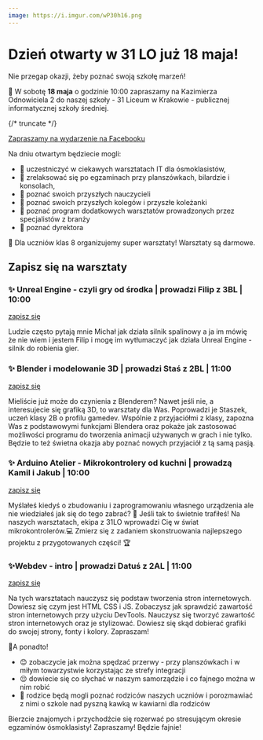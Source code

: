 ```yaml
---
image: https://i.imgur.com/wP30h16.png
---
```


# Dzień otwarty w 31 LO już 18 maja!

Nie przegap okazji, żeby poznać swoją szkołę marzeń!

🏫 W sobotę **18 maja** o godzinie 10:00 zapraszamy na Kazimierza Odnowiciela 2
do naszej szkoły - 31 Liceum w Krakowie - publicznej informatycznej szkoły
średniej.

{/* truncate */}

[Zapraszamy na wydarzenie na Facebooku](https://fb.me/e/4pawIp0Ny)

Na dniu otwartym będziecie mogli:

- 💙 uczestniczyć w ciekawych warsztatach IT dla ósmoklasistów,
- 💙 zrelaksować się po egzaminach przy planszówkach, bilardzie i konsolach,
- 💙 poznać swoich przyszłych nauczycieli
- 💙 poznać swoich przyszłych kolegów i przyszłe koleżanki
- 💙 poznać program dodatkowych warsztatów prowadzonych przez specjalistów z
  branży
- 💙 poznać dyrektora

📓 Dla uczniów klas 8 organizujemy super warsztaty! Warsztaty są darmowe.

## Zapisz się na warsztaty

### ✨ Unreal Engine - czyli gry od środka | prowadzi Filip z 3BL | 10:00

[zapisz się](https://calendly.com/18maja-unrealengine/unreal-engine-czyli-gry-od-srodka)

Ludzie często pytają mnie Michał jak działa silnik spalinowy a ja im mówię że
nie wiem i jestem Filip i mogę im wytłumaczyć jak działa Unreal Engine - silnik
do robienia gier.

### ✨ Blender i modelowanie 3D | prowadzi Staś z 2BL | 11:00

[zapisz się](https://calendly.com/18maja-blender/blender-i-modelowanie-3d)

Mieliście już może do czynienia z Blenderem? Nawet jeśli nie, a interesujecie
się grafiką 3D, to warsztaty dla Was. Poprowadzi je Staszek, uczeń klasy 2B o
profilu gamedev. Wspólnie z przyjaciółmi z klasy, zapozna Was z podstawowymi
funkcjami Blendera oraz pokaże jak zastosować możliwości programu do tworzenia
animacji używanych w grach i nie tylko. Będzie to też świetna okazja aby poznać
nowych przyjaciół z tą samą pasją.

### ✨ Arduino Atelier - Mikrokontrolery od kuchni | prowadzą Kamil i Jakub | 10:00

[zapisz się](https://calendly.com/18maja-arduino/arduino-atelier-mikrokontrolery-od-kuchni)

Myślałeś kiedyś o zbudowaniu i zaprogramowaniu własnego urządzenia ale nie
wiedziałeś jak się do tego zabrać? 🤔 Jeśli tak to świetnie trafiłeś! Na naszych
warsztatach, ekipa z 31LO wprowadzi Cię w świat mikrokontrolerów.💻 Zmierz się z
zadaniem skonstruowania najlepszego projektu z przygotowanych części! 🏆

### ✨Webdev - intro | prowadzi Datuś z 2AL | 11:00

[zapisz się](https://calendly.com/18maja-webdev/webdev-jak-zaczac-robic-stronki)

Na tych warsztatach nauczysz się podstaw tworzenia stron internetowych. Dowiesz
się czym jest HTML CSS i JS. Zobaczysz jak sprawdzić zawartość stron
internetowych przy użyciu DevTools. Nauczysz się tworzyć zawartość stron
internetowych oraz je stylizować. Dowiesz się skąd dobierać grafiki do swojej
strony, fonty i kolory. Zapraszam!

🎉A ponadto!

- 😊 zobaczycie jak można spędzać przerwy - przy planszówkach i w miłym
  towarzystwie korzystając ze strefy integracji
- 😌 dowiecie się co słychać w naszym samorządzie i co fajnego można w nim robić
- 🧐 rodzice będą mogli poznać rodziców naszych uczniów i porozmawiać z nimi o
  szkole nad pyszną kawką w kawiarni dla rodziców

Bierzcie znajomych i przychodźcie się rozerwać po stresującym okresie egzaminów
ósmoklasisty! Zapraszamy! Będzie fajnie!
